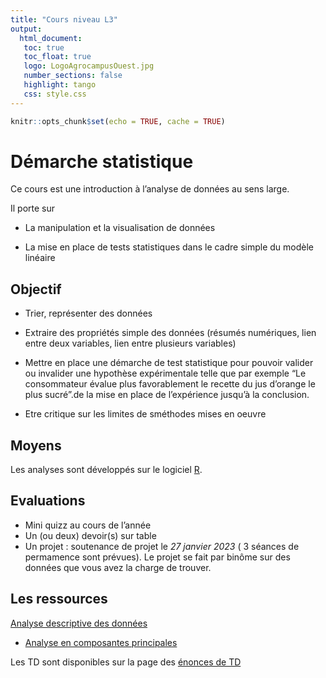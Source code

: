 ```yaml
---
title: "Cours niveau L3"
output: 
  html_document:
   toc: true
   toc_float: true
   logo: LogoAgrocampusOuest.jpg
   number_sections: false
   highlight: tango
   css: style.css
---
```





```r
knitr::opts_chunk$set(echo = TRUE, cache = TRUE)
```

# Démarche statistique 

Ce cours est une introduction à l'analyse de données au sens large. 

Il porte sur 

* La manipulation et la visualisation de données

* La mise en place de tests statistiques dans le cadre simple du modèle linéaire


## Objectif 

* Trier, représenter des données

* Extraire des propriétés simple des données (résumés numériques, lien entre deux variables, lien entre plusieurs variables)

* Mettre en place une démarche de test statistique pour pouvoir valider ou invalider une hypothèse expérimentale telle que par exemple "Le consommateur évalue plus favorablement le recette du jus d'orange le plus sucré".de la mise en place de l'expérience jusqu'à la conclusion.

* Etre critique sur les limites de sméthodes mises en oeuvre

## Moyens 

Les analyses sont développés sur le logiciel [R](https://www.r-project.org/).  

## Evaluations

* Mini quizz au cours de l'année
* Un (ou deux) devoir(s) sur table 
* Un projet : soutenance de projet le *27 janvier 2023* ( 3 séances de permamence sont prévues). Le projet se fait par binôme sur des données que vous avez la charge de trouver.



## Les ressources

[Analyse descriptive des données](http://marieetienne.github.io/demarche_stat_partie2/_presentation/a_descriptive.html)

- [Analyse en composantes principales](http://marieetienne.github.io/demarche_stat_partie2/_presentation/acp.html)


<!-- - [Régression multiple](http://marieetienne.github.io/demarche_stat_partie2/_presentation/regression.html) -->

<!-- - [Analyse de la variance à deux facteurs](http://marieetienne.github.io/demarche_stat_partie2/_presentation/anova2.html) -->


<!-- - [Plan d'expérience](http://marieetienne.github.io/demarche_stat_partie2/_presentation/plan_exp.html) -->


Les  TD  sont disponibles sur la page des [énonces de TD](https://marieetienne.github.io/demarche_statistique_AAgro/)
